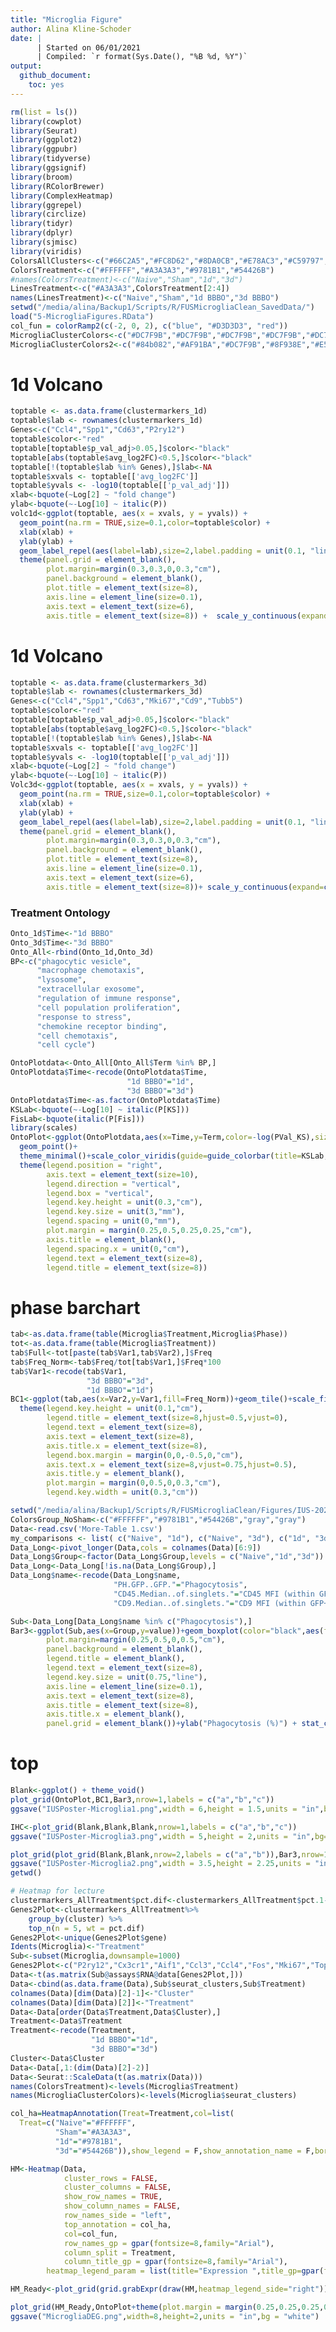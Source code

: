 ```yaml
---
title: "Microglia Figure"
author: Alina Kline-Schoder
date: | 
      | Started on 06/01/2021
      | Compiled: `r format(Sys.Date(), "%B %d, %Y")`
output:
  github_document:
    toc: yes
---
```



```r
rm(list = ls())
library(cowplot)
library(Seurat)
library(ggplot2)
library(ggpubr)
library(tidyverse)
library(ggsignif)
library(broom)
library(RColorBrewer)
library(ComplexHeatmap)
library(ggrepel)
library(circlize)
library(tidyr)
library(dplyr)
library(sjmisc)
library(viridis)
ColorsAllClusters<-c("#66C2A5","#FC8D62","#8DA0CB","#E78AC3","#C59797","#A6D854","#FFD92F","#BA95C7","#D3D942","#FFD92F","#B1A884","#BA95C7")
ColorsTreatment<-c("#FFFFFF","#A3A3A3","#9781B1","#54426B")
#names(ColorsTreatment)<-c("Naive","Sham","1d","3d")
LinesTreatment<-c("#A3A3A3",ColorsTreatment[2:4])
names(LinesTreatment)<-c("Naive","Sham","1d BBBO","3d BBBO")
setwd("/media/alina/Backup1/Scripts/R/FUSMicrogliaClean_SavedData/")
load("5-MicrogliaFigures.RData")
col_fun = colorRamp2(c(-2, 0, 2), c("blue", "#D3D3D3", "red"))
MicrogliaClusterColors<-c("#DC7F9B","#DC7F9B","#DC7F9B","#DC7F9B","#DC7F9B", "#DC7F9B","#DC7F9B", "#DC7F9B", "#DC7F9B", "#DC7F9B", "#D56D02","#BB3E03","#94D2BD")
MicrogliaClusterColors2<-c("#84b082","#AF91BA","#DC7F9B","#8F938E","#E55934", "#70B8CC","#4281a4", "#84b082", "#A1E8CC", "#EBE1A0", "#D56D02","#BB3E03","#94D2BD")
```

# 1d Volcano
```r
toptable <- as.data.frame(clustermarkers_1d)
toptable$lab <- rownames(clustermarkers_1d)
Genes<-c("Ccl4","Spp1","Cd63","P2ry12")
toptable$color<-"red"
toptable[toptable$p_val_adj>0.05,]$color<-"black"
toptable[abs(toptable$avg_log2FC)<0.5,]$color<-"black"
toptable[!(toptable$lab %in% Genes),]$lab<-NA
toptable$xvals <- toptable[['avg_log2FC']]
toptable$yvals <- -log10(toptable[['p_val_adj']])
xlab<-bquote(~Log[2] ~ "fold change")
ylab<-bquote(~-Log[10] ~ italic(P))
volc1d<-ggplot(toptable, aes(x = xvals, y = yvals)) + 
  geom_point(na.rm = TRUE,size=0.1,color=toptable$color) + 
  xlab(xlab) + 
  ylab(ylab) + 
  geom_label_repel(aes(label=lab),size=2,label.padding = unit(0.1, "lines"),max.overlaps = 100) +
  theme(panel.grid = element_blank(),
        plot.margin=margin(0.3,0.3,0,0.3,"cm"),
        panel.background = element_blank(),
        plot.title = element_text(size=8),
        axis.line = element_line(size=0.1),
        axis.text = element_text(size=6),
        axis.title = element_text(size=8)) +  scale_y_continuous(expand=c(0,0))+ggtitle("1d v Sham")
```


# 1d Volcano
```r
toptable <- as.data.frame(clustermarkers_3d)
toptable$lab <- rownames(clustermarkers_3d)
Genes<-c("Ccl4","Spp1","Cd63","Mki67","Cd9","Tubb5")
toptable$color<-"red"
toptable[toptable$p_val_adj>0.05,]$color<-"black"
toptable[abs(toptable$avg_log2FC)<0.5,]$color<-"black"
toptable[!(toptable$lab %in% Genes),]$lab<-NA
toptable$xvals <- toptable[['avg_log2FC']]
toptable$yvals <- -log10(toptable[['p_val_adj']])
xlab<-bquote(~Log[2] ~ "fold change")
ylab<-bquote(~-Log[10] ~ italic(P))
Volc3d<-ggplot(toptable, aes(x = xvals, y = yvals)) + 
  geom_point(na.rm = TRUE,size=0.1,color=toptable$color) + 
  xlab(xlab) + 
  ylab(ylab) + 
  geom_label_repel(aes(label=lab),size=2,label.padding = unit(0.1, "lines"),max.overlaps = 100) +
  theme(panel.grid = element_blank(),
        plot.margin=margin(0.3,0.3,0,0.3,"cm"),
        panel.background = element_blank(),
        plot.title = element_text(size=8),
        axis.line = element_line(size=0.1),
        axis.text = element_text(size=6),
        axis.title = element_text(size=8))+ scale_y_continuous(expand=c(0,0))+ggtitle("3d v Sham")
```
### Treatment Ontology
```r
Onto_1d$Time<-"1d BBBO"
Onto_3d$Time<-"3d BBBO"
Onto_All<-rbind(Onto_1d,Onto_3d)
BP<-c("phagocytic vesicle",
      "macrophage chemotaxis",
      "lysosome",
      "extracellular exosome",
      "regulation of immune response",
      "cell population proliferation",
      "response to stress",
      "chemokine receptor binding",
      "cell chemotaxis",
      "cell cycle")

OntoPlotdata<-Onto_All[Onto_All$Term %in% BP,]
OntoPlotdata$Time<-recode(OntoPlotdata$Time,
                          "1d BBBO"="1d",
                          "3d BBBO"="3d")
OntoPlotdata$Time<-as.factor(OntoPlotdata$Time)
KSLab<-bquote(~-Log[10] ~ italic(P[KS]))
FisLab<-bquote(italic(P[Fis]))
library(scales) 
OntoPlot<-ggplot(OntoPlotdata,aes(x=Time,y=Term,color=-log(PVal_KS),size=PCT))+
  geom_point()+
  theme_minimal()+scale_color_viridis(guide=guide_colorbar(title=KSLab,title.position = "top"),option = "plasma")+ scale_size_continuous(guide=guide_legend(title="Genes (%)",title.position = "top"),breaks = c(25,50,75),limits=c(25,75),range = c(0.5,4))+
  theme(legend.position = "right",
        axis.text = element_text(size=10),
        legend.direction = "vertical",
        legend.box = "vertical",
        legend.key.height = unit(0.3,"cm"),
        legend.key.size = unit(3,"mm"),
        legend.spacing = unit(0,"mm"),
        plot.margin = margin(0.25,0.5,0.25,0.25,"cm"),
        axis.title = element_blank(),
        legend.spacing.x = unit(0,"cm"),
        legend.text = element_text(size=8),
        legend.title = element_text(size=8))
```

# phase barchart
```r
tab<-as.data.frame(table(Microglia$Treatment,Microglia$Phase))
tot<-as.data.frame(table(Microglia$Treatment))
tab$Full<-tot[paste(tab$Var1,tab$Var2),]$Freq
tab$Freq_Norm<-tab$Freq/tot[tab$Var1,]$Freq*100
tab$Var1<-recode(tab$Var1,
                 "3d BBBO"="3d",
                 "1d BBBO"="1d")
BC1<-ggplot(tab,aes(x=Var2,y=Var1,fill=Freq_Norm))+geom_tile()+scale_fill_gradientn(colours = c("white","black"),limits = c(0,100),breaks=c(0,100),guide=guide_colorbar(title.position = "top",title = "Frequency (%)",label.position="bottom"))+geom_tile(aes(y=Var1,x=0.5),width=0.166,fill=ColorsTreatment[tab$Var1],color=LinesTreatment[tab$Var1])+scale_y_discrete(expand=c(0,0))+theme_minimal()+scale_y_discrete(expand=c(0,0))+scale_x_discrete(expand=c(0,0))+theme(legend.position = "top")+xlab("Assigned Phase")+
  theme(legend.key.height = unit(0.1,"cm"),
        legend.title = element_text(size=8,hjust=0.5,vjust=0),
        legend.text = element_text(size=8),
        axis.text = element_text(size=8),
        axis.title.x = element_text(size=8),
        legend.box.margin = margin(0,0,-0.5,0,"cm"),
        axis.text.x = element_text(size=8,vjust=0.75,hjust=0.5),
        axis.title.y = element_blank(),
        plot.margin = margin(0,0.5,0,0.3,"cm"),
        legend.key.width = unit(0.3,"cm"))
```

```r
setwd("/media/alina/Backup1/Scripts/R/FUSMicrogliaClean/Figures/IUS-2022/2022_MGValidationFACSResults/")
ColorsGroup_NoSham<-c("#FFFFFF","#9781B1","#54426B","gray","gray")
Data<-read.csv('More-Table 1.csv')
my_comparisons <- list( c("Naive", "1d"), c("Naive", "3d"), c("1d", "3d") )
Data_Long<-pivot_longer(Data,cols = colnames(Data)[6:9])
Data_Long$Group<-factor(Data_Long$Group,levels = c("Naive","1d","3d"))
Data_Long<-Data_Long[!is.na(Data_Long$Group),]
Data_Long$name<-recode(Data_Long$name,
                       "PH.GFP..GFP."="Phagocytosis",
                       "CD45.Median..of.singlets."="CD45 MFI (within GFP+)",
                       "CD9.Median..of.singlets."="CD9 MFI (within GFP+)")

Sub<-Data_Long[Data_Long$name %in% c("Phagocytosis"),]
Bar3<-ggplot(Sub,aes(x=Group,y=value))+geom_boxplot(color="black",aes(fill=Group))+geom_point(color="black")+scale_fill_manual(values=ColorsGroup_NoSham)+theme(legend.position="none",
        plot.margin=margin(0.25,0.5,0,0.5,"cm"),
        panel.background = element_blank(),
        legend.title = element_blank(),
        legend.text = element_text(size=8),
        legend.key.size = unit(0.75,"line"),
        axis.line = element_line(size=0.1),
        axis.text = element_text(size=8),
        axis.title = element_text(size=8),
        axis.title.x = element_blank(),
        panel.grid = element_blank())+ylab("Phagocytosis (%)") + stat_compare_means(comparisons = my_comparisons,method = "t.test",size=2,label = "p.signif")
```


# top
```r
Blank<-ggplot() + theme_void()
plot_grid(OntoPlot,BC1,Bar3,nrow=1,labels = c("a","b","c"))
ggsave("IUSPoster-Microglia1.png",width = 6,height = 1.5,units = "in",bg="white")

IHC<-plot_grid(Blank,Blank,Blank,nrow=1,labels = c("a","b","c"))
ggsave("IUSPoster-Microglia3.png",width = 5,height = 2,units = "in",bg="white")

plot_grid(plot_grid(Blank,Blank,nrow=2,labels = c("a","b")),Bar3,nrow=1,labels=c("","c"),rel_widths = c(0.75,1))
ggsave("IUSPoster-Microglia2.png",width = 3.5,height = 2.25,units = "in",bg="white")
getwd()
```

```r
# Heatmap for lecture
clustermarkers_AllTreatment$pct.dif<-clustermarkers_AllTreatment$pct.1-clustermarkers_AllTreatment$pct.2
Genes2Plot<-clustermarkers_AllTreatment%>%
    group_by(cluster) %>%
    top_n(n = 5, wt = pct.dif)
Genes2Plot<-unique(Genes2Plot$gene)
Idents(Microglia)<-"Treatment"
Sub<-subset(Microglia,downsample=1000)
Genes2Plot<-c("P2ry12","Cx3cr1","Aif1","Ccl3","Ccl4","Fos","Mki67","Top2a","Ifi30")
Data<-t(as.matrix(Sub@assays$RNA@data[Genes2Plot,]))
Data<-cbind(as.data.frame(Data),Sub$seurat_clusters,Sub$Treatment)
colnames(Data)[dim(Data)[2]-1]<-"Cluster"
colnames(Data)[dim(Data)[2]]<-"Treatment"
Data<-Data[order(Data$Treatment,Data$Cluster),]
Treatment<-Data$Treatment
Treatment<-recode(Treatment,
                  "1d BBBO"="1d",
                  "3d BBBO"="3d")
Cluster<-Data$Cluster
Data<-Data[,1:(dim(Data)[2]-2)]
Data<-Seurat::ScaleData(t(as.matrix(Data)))
names(ColorsTreatment)<-levels(Microglia$Treatment)
names(MicrogliaClusterColors)<-levels(Microglia$seurat_clusters)

col_ha=HeatmapAnnotation(Treat=Treatment,col=list(
  Treat=c("Naive"="#FFFFFF",
          "Sham"="#A3A3A3",
          "1d"="#9781B1",
          "3d"="#54426B")),show_legend = F,show_annotation_name = F,border=T)

HM<-Heatmap(Data,
            cluster_rows = FALSE,
            cluster_columns = FALSE,
            show_row_names = TRUE,
            show_column_names = FALSE,
            row_names_side = "left",
            top_annotation = col_ha,
            col=col_fun,
            row_names_gp = gpar(fontsize=8,family="Arial"),
            column_split = Treatment,
            column_title_gp = gpar(fontsize=8,family="Arial"),
        heatmap_legend_param = list(title="Expression ",title_gp=gpar(fontsize=8,family="Arial"),labels_gp=gpar(fontsize=6),direction="vertical",position="right"))

HM_Ready<-plot_grid(grid.grabExpr(draw(HM,heatmap_legend_side="right")))
```


```r
plot_grid(HM_Ready,OntoPlot+theme(plot.margin = margin(0.25,0.25,0.25,0.25,"cm")),nrow=1,labels = c("a","b"))
ggsave("MicrogliaDEG.png",width=8,height=2,units = "in",bg = "white")
```
